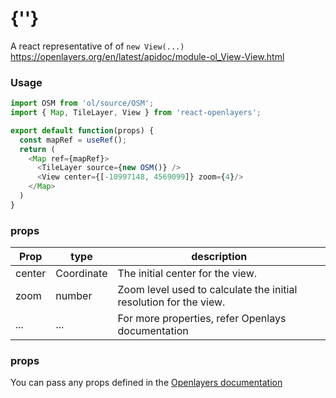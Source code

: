 
<Meta of={ViewStories} />
 
# {'<View />'}
 
A react representative of of `new View(...)`
https://openlayers.org/en/latest/apidoc/module-ol_View-View.html
<Story of={ViewStories.Primary} />

### Usage
```typescript
import OSM from 'ol/source/OSM';
import { Map, TileLayer, View } from 'react-openlayers';

export default function(props) {
  const mapRef = useRef();
  return (
    <Map ref={mapRef}>
      <TileLayer source={new OSM()} />
      <View center={[-10997148, 4569099]} zoom={4}/>
    </Map>
  )
}
```

### props

| Prop   | type        | description |
| ------ | ----------- | ------------|
| center | Coordinate  | The initial center for the view. | 
| zoom   | number      | Zoom level used to calculate the initial resolution for the view.|
| ...    | ...         | For more properties, refer Openlays documentation |

### props

You can pass any props defined in the 
[Openlayers documentation](https://openlayers.org/en/latest/apidoc/module-ol_View-View.html)